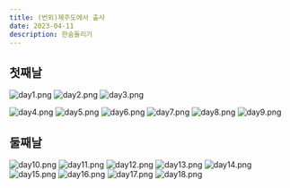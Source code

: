 ```yaml
---
title: (번외)제주도에서 출사
date: 2023-04-11
description: 한숨돌리기
---
```


## 첫째날

![day1.png](/58/day1.jpeg)
![day2.png](/58/day2.jpeg)
![day3.png](/58/day3.jpeg)

![day4.png](/58/day4.jpeg)
![day5.png](/58/day5.jpeg)
![day6.png](/58/day6.jpeg)
![day7.png](/58/day7.jpeg)
![day8.png](/58/day8.jpeg)
![day9.png](/58/day9.jpeg)

## 둘째날

![day10.png](/58/day10.jpeg)
![day11.png](/58/day11.jpeg)
![day12.png](/58/day12.jpeg)
![day13.png](/58/day13.jpeg)
![day14.png](/58/day14.jpeg)
![day15.png](/58/day15.jpeg)
![day16.png](/58/day16.jpeg)
![day17.png](/58/day17.jpeg)
![day18.png](/58/day18.jpeg)
